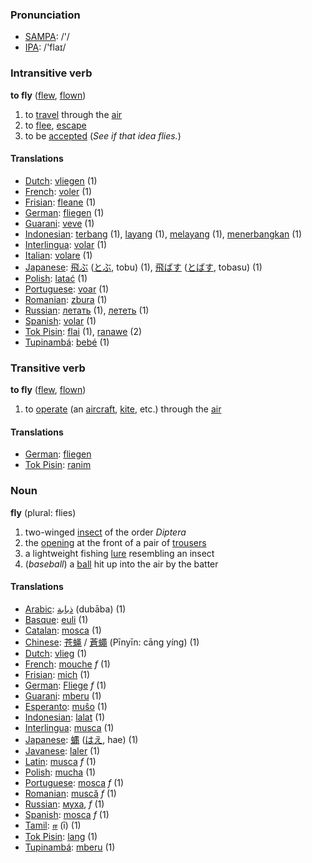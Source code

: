 === Pronunciation ===
*[[w:SAMPA|SAMPA]]: /'/
*[[w:IPA|IPA]]: /'flaɪ/

=== Intransitive verb ===

'''to fly''' ([[flew]], [[flown]])

# to [[travel]] through the [[air]]
# to [[flee]], [[escape]]
# to be [[accepted]] (''See if that idea flies.'')

==== Translations ====
*[[Dutch]]: [[vliegen]] (1)
*[[French]]: [[voler]] (1)
*[[Frisian]]: [[fleane]] (1)
*[[German]]: [[fliegen]] (1)
*[[Guarani]]: [[veve]] (1)
*[[Indonesian]]: [[terbang]] (1), [[layang]] (1), [[layang|melayang]] (1), [[terbang|menerbangkan]] (1)
*[[Interlingua]]: [[volar]] (1)
*[[Italian]]: [[volare]] (1)
*[[Japanese]]: [[飛ぶ]] ([[とぶ]], tobu) (1), [[飛ばす]] ([[とばす]], tobasu) (1)
*[[Polish]]: [[latać]] (1)
*[[Portuguese]]: [[voar]] (1)
*[[Romanian]]: [[zbura]] (1)
*[[Russian]]: [[летать]] (1), [[лететь]]  (1)
*[[Spanish]]: [[volar]] (1)
*[[Tok Pisin]]: [[flai]] (1), [[ranawe]] (2)
*[[Tupinambá]]: [[bebé]] (1)

=== Transitive verb ===

'''to fly''' ([[flew]], [[flown]])

# to [[operate]] (an [[aircraft]], [[kite]], etc.) through the [[air]]

==== Translations ====

*[[German]]: [[fliegen]]
*[[Tok Pisin]]: [[ranim]]

=== Noun ===

'''fly''' (plural: flies)

# two-winged [[insect]] of the order ''Diptera''
# the [[open]]ing at the front of a pair of [[trousers]]
# a lightweight fishing [[lure]] resembling an insect
# (''baseball'') a [[ball]] hit up into the air by the batter

==== Translations ====
*[[Arabic]]: [[ذبابة]] (dubāba) (1)
*[[Basque]]: [[euli]] (1)
*[[Catalan]]: [[mosca]] (1)
*[[Chinese]]: [[苍蝇]] / [[蒼蠅]] (Pīnyīn: cāng yíng) (1)
*[[Dutch]]: [[vlieg]] (1)
*[[French]]: [[mouche]] ''f'' (1)
*[[Frisian]]: [[mich]] (1)
*[[German]]: [[Fliege]] ''f'' (1)
*[[Guarani]]: [[mberu]] (1)
*[[Esperanto]]: [[muŝo]] (1)
*[[Indonesian]]: [[lalat]] (1)
*[[Interlingua]]: [[musca]] (1)
*[[Japanese]]: [[蝿]] ([[はえ]], hae) (1)
*[[Javanese]]: [[laler]] (1)
*[[Latin]]: [[musca]] ''f'' (1)
*[[Polish]]: [[mucha]] (1)
*[[Portuguese]]: [[mosca]] ''f'' (1)
*[[Romanian]]: [[muscă]] ''f'' (1)
*[[Russian]]: [[муха]], ''f''  (1)
*[[Spanish]]: [[mosca]] ''f'' (1)
*[[Tamil]]: [[ஈ]] (ī) (1)
*[[Tok Pisin]]:  [[lang]] (1)
*[[Tupinambá]]: [[mberu]] (1)